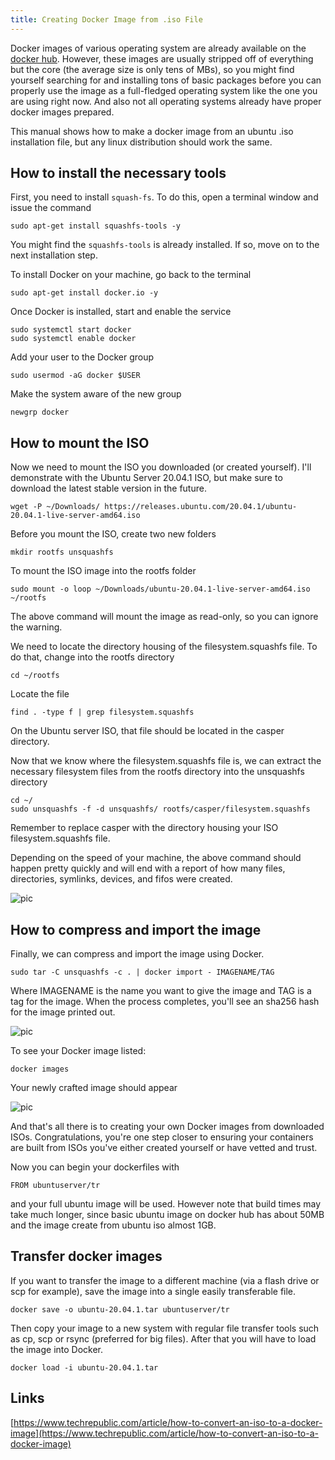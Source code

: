 ```yaml
---
title: Creating Docker Image from .iso File
---
```

Docker images of various operating system are already available on the [docker hub](https://hub.docker.com/). However, these images are usually stripped off of everything but the core (the average size is only tens of MBs), so you might find yourself searching for and installing tons of basic packages before you can properly use the image as a full-fledged operating system like the one you are using right now. And also not all operating systems already have proper docker images prepared.

This manual shows how to make a docker image from an ubuntu .iso installation file, but any linux distribution should work the same.

## How to install the necessary tools

First, you need to install `squash-fs`. To do this, open a terminal window and issue the command

    sudo apt-get install squashfs-tools -y

You might find the `squashfs-tools` is already installed. If so, move on to the next installation step.

To install Docker on your machine, go back to the terminal

    sudo apt-get install docker.io -y

Once Docker is installed, start and enable the service

```
sudo systemctl start docker
sudo systemctl enable docker
```

Add your user to the Docker group

    sudo usermod -aG docker $USER

Make the system aware of the new group

    newgrp docker

## How to mount the ISO

Now we need to mount the ISO you downloaded (or created yourself). I'll demonstrate with the Ubuntu Server 20.04.1 ISO, but make sure to download the latest stable version in the future.

    wget -P ~/Downloads/ https://releases.ubuntu.com/20.04.1/ubuntu-20.04.1-live-server-amd64.iso

Before you mount the ISO, create two new folders

    mkdir rootfs unsquashfs

To mount the ISO image into the rootfs folder

    sudo mount -o loop ~/Downloads/ubuntu-20.04.1-live-server-amd64.iso ~/rootfs

The above command will mount the image as read-only, so you can ignore the warning.

We need to locate the directory housing of the filesystem.squashfs file. To do that, change into the rootfs directory

    cd ~/rootfs

Locate the file

    find . -type f | grep filesystem.squashfs

On the Ubuntu server ISO, that file should be located in the casper directory.

Now that we know where the filesystem.squashfs file is, we can extract the necessary filesystem files from the rootfs directory into the unsquashfs directory

```
cd ~/
sudo unsquashfs -f -d unsquashfs/ rootfs/casper/filesystem.squashfs
```

Remember to replace casper with the directory housing your ISO filesystem.squashfs file.

Depending on the speed of your machine, the above command should happen pretty quickly and will end with a report of how many files, directories, symlinks, devices, and fifos were created.

![pic](/img/meta/related/jupyter/isoj.jpg)

## How to compress and import the image

Finally, we can compress and import the image using Docker.

    sudo tar -C unsquashfs -c . | docker import - IMAGENAME/TAG

Where IMAGENAME is the name you want to give the image and TAG is a tag for the image. When the process completes, you'll see an sha256 hash for the image printed out. 

![pic](/img/meta/related/jupyter/isohash.jpg)

To see your Docker image listed:

    docker images

Your newly crafted image should appear 

![pic](/img/meta/related/jupyter/isoimages.jpg)

And that's all there is to creating your own Docker images from downloaded ISOs. Congratulations, you're one step closer to ensuring your containers are built from ISOs you've either created yourself or have vetted and trust.

Now you can begin your dockerfiles with

    FROM ubuntuserver/tr

and your full ubuntu image will be used. However note that build times may take much longer, since basic ubuntu image on docker hub has about 50MB and the image create from ubuntu iso almost 1GB.

## Transfer docker images

If you want to transfer the image to a different machine (via a flash drive or scp for example), save the image into a single easily transferable file.

    docker save -o ubuntu-20.04.1.tar ubuntuserver/tr

Then copy your image to a new system with regular file transfer tools such as cp, scp or rsync (preferred for big files). After that you will have to load the image into Docker.

    docker load -i ubuntu-20.04.1.tar

## Links

[https://www.techrepublic.com/article/how-to-convert-an-iso-to-a-docker-image](https://www.techrepublic.com/article/how-to-convert-an-iso-to-a-docker-image) 


